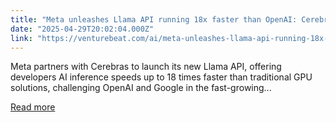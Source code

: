 ```yaml
---
title: "Meta unleashes Llama API running 18x faster than OpenAI: Cerebras partnership delivers 2,600 tokens per second"
date: "2025-04-29T20:02:04.000Z"
link: "https://venturebeat.com/ai/meta-unleashes-llama-api-running-18x-faster-than-openai-cerebras-partnership-delivers-2600-tokens-per-second/"
---
```


Meta partners with Cerebras to launch its new Llama API, offering developers AI inference speeds up to 18 times faster than traditional GPU solutions, challenging OpenAI and Google in the fast-growing...

[Read more](https://venturebeat.com/ai/meta-unleashes-llama-api-running-18x-faster-than-openai-cerebras-partnership-delivers-2600-tokens-per-second/)
